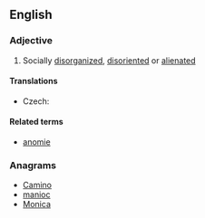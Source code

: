 ==English==

===Adjective===
{{en-adj}}

# Socially [[disorganized]], [[disoriented]] or [[alienated]]

====Translations====
{{trans-top|socially disorganized, disoriented or alienated}}
* Czech: {{t-|cs|anomický|m}}
{{trans-mid}}
{{trans-bottom}}

====Related terms====
* [[anomie]]

===Anagrams===
* [[Camino#English|Camino]]
* [[manioc#English|manioc]]
* [[Monica#English|Monica]]